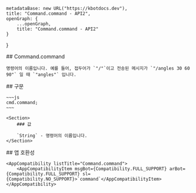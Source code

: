 
    metadataBase: new URL("https://kbotdocs.dev"),
    title: "Command.command - API2",
    openGraph: {
        ...openGraph,
        title: "Command.command - API2"
    }
}

<Section>
    ## Command.command

    명령어의 이름입니다. 예를 들어, 접두어가 `"/"`이고 전송된 메시지가 `"/angles 30 60 90"` 일 때 `"angles"` 입니다.
</Section>
<Section>
    ## 구문

    ~~~js
    cmd.command;
    ~~~

    <Section>
        ### 값

        `String` - 명령어의 이름입니다.
    </Section>
</Section>
<Section>
    ## 앱 호환성

    <AppCompatibility listTitle="Command.command">
        <AppCompatibilityItem msgBot={Compatibility.FULL_SUPPORT} arBot={Compatibility.FULL_SUPPORT} sl={Compatibility.NO_SUPPORT}>`command`</AppCompatibilityItem>
    </AppCompatibility>
</Section>